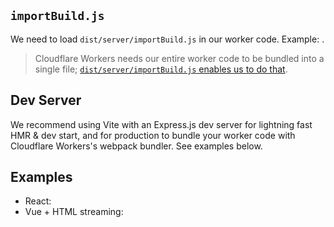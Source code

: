 
## `importBuild.js`

We need to load `dist/server/importBuild.js` in our worker code. Example: <RepoLink path='/examples/cloudflare-workers/worker/ssr.js' />.

> Cloudflare Workers needs our entire worker code to be bundled into a single file; [`dist/server/importBuild.js` enables us to do that](/importBuild.js).

## Dev Server

We recommend using Vite with an Express.js dev server for lightning fast HMR & dev start,
and for production to bundle your worker code with Cloudflare Workers's webpack bundler.
See examples below.

## Examples

 - React: <RepoLink path='/examples/cloudflare-workers/' />
 - Vue + HTML streaming: <RepoLink path='/examples/cloudflare-workers-vue-html-streaming/' />
